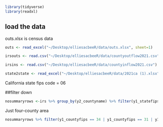 
```r
library(tidyverse)
library(readxl)
```
## load the data
outs.xlsx is census data
```r
outs <- read_excel("~/Desktop/elliesacbeeR/data/outs.xlsx", sheet=1)

irsouts <- read.csv("~/Desktop/elliesacbeeR/data/countyoutflow2021.csv")

irsins <- read.csv("~/Desktop/elliesacbeeR/data/countyinflow2021.csv")

state2state <- read_excel("~/Desktop/elliesacbeeR/data/2021ca (1).xlsx")
```

California state fips code = 06

##filter down
```r
nosummaryrows <-irs %>% group_by(y2_countyname) %>% filter(y1_statefips == "6" & y2_statefips !=96 & y2_statefips !=97 & y2_statefips !=98)

```


Just four-county area
```r
nosummaryrows %>% filter(y1_countyfips == 34 | y1_countyfips == 31 | y1_countyfips == 9 | y1_countyfips == 57)
```




